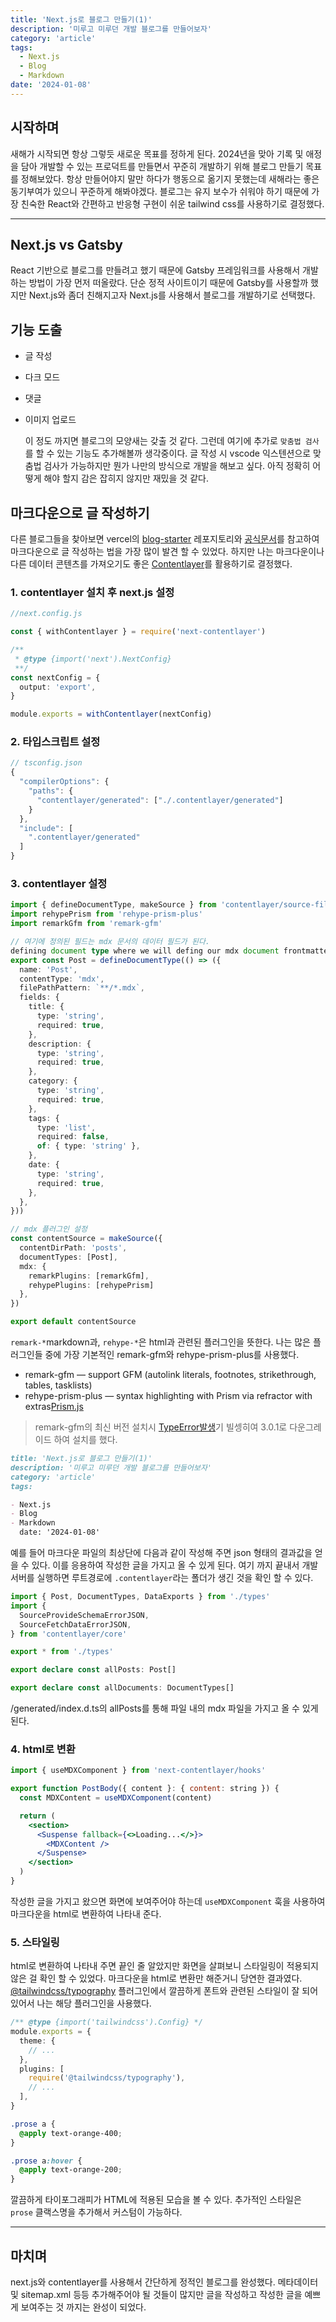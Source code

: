 ```yaml
---
title: 'Next.js로 블로그 만들기(1)'
description: '미루고 미루던 개발 블로그를 만들어보자'
category: 'article'
tags:
  - Next.js
  - Blog
  - Markdown
date: '2024-01-08'
---
```


## 시작하며

새해가 시작되면 항상 그렇듯 새로운 목표를 정하게 된다. 2024년을 맞아 기록 및 애정을 담아 개발할 수 있는 프로덕트를 만들면서 꾸준히 개발하기 위해 블로그 만들기 목표를 정해보았다. 항상 만들어야지 말만 하다가 행동으로 옮기지 못했는데 새해라는 좋은 동기부여가 있으니 꾸준하게 해봐야겠다. 블로그는 유지 보수가 쉬워야 하기 때문에 가장 친숙한 React와 간편하고 반응형 구현이 쉬운 tailwind css를 사용하기로 결정했다.

---

## Next.js vs Gatsby

React 기반으로 블로그를 만들려고 했기 때문에 Gatsby 프레임워크를 사용해서 개발하는 방법이 가장 먼저 떠올랐다. 단순 정적 사이트이기 때문에 Gatsby를 사용할까 했지만 Next.js와 좀더 친해지고자 Next.js를 사용해서 블로그를 개발하기로 선택했다.

## 기능 도출

- 글 작성
- 다크 모드
- 댓글
- 이미지 업로드

  이 정도 까지면 블로그의 모양새는 갖출 것 같다. 그런데 여기에 추가로 `맞춤법 검사`를 할 수 있는 기능도 추가해볼까 생각중이다. 글 작성 시 vscode 익스텐션으로 맞춤법 검사가 가능하지만 뭔가 나만의 방식으로 개발을 해보고 싶다. 아직 정확히 어떻게 해야 할지 감은 잡히지 않지만 재밌을 것 같다.

## 마크다운으로 글 작성하기

다른 블로그들을 찾아보면 vercel의 [blog-starter](https://github.com/vercel/next.js/tree/canary/examples/blog-starter) 레포지토리와 [공식문서](https://nextjs.org/docs/app/building-your-application/configuring/mdx)를 참고하여 마크다운으로 글 작성하는 법을 가장 많이 발견 할 수 있었다. 하지만 나는 마크다운이나 다른 데이터 콘텐츠를 가져오기도 좋은 [Contentlayer](https://contentlayer.dev/)를 활용하기로 결정했다.

### 1. contentlayer 설치 후 next.js 설정

```ts
//next.config.js

const { withContentlayer } = require('next-contentlayer')

/**
 * @type {import('next').NextConfig}
 **/
const nextConfig = {
  output: 'export',
}

module.exports = withContentlayer(nextConfig)
```

### 2. 타입스크립트 설정

```ts
// tsconfig.json
{
  "compilerOptions": {
    "paths": {
      "contentlayer/generated": ["./.contentlayer/generated"]
    }
  },
  "include": [
    ".contentlayer/generated"
  ]
}
```

### 3. contentlayer 설정

```ts
import { defineDocumentType, makeSource } from 'contentlayer/source-files'
import rehypePrism from 'rehype-prism-plus'
import remarkGfm from 'remark-gfm'

// 여기에 정의된 필드는 mdx 문서의 데이터 필드가 된다.
defining document type where we will defing our mdx document frontmatter structure
export const Post = defineDocumentType(() => ({
  name: 'Post',
  contentType: 'mdx',
  filePathPattern: `**/*.mdx`,
  fields: {
    title: {
      type: 'string',
      required: true,
    },
    description: {
      type: 'string',
      required: true,
    },
    category: {
      type: 'string',
      required: true,
    },
    tags: {
      type: 'list',
      required: false,
      of: { type: 'string' },
    },
    date: {
      type: 'string',
      required: true,
    },
  },
}))

// mdx 플러그인 설정
const contentSource = makeSource({
  contentDirPath: 'posts',
  documentTypes: [Post],
  mdx: {
    remarkPlugins: [remarkGfm],
    rehypePlugins: [rehypePrism]
  },
})

export default contentSource
```

`remark-*`markdown과, `rehype-*`은 html과 관련된 플러그인을 뜻한다. 나는 많은 플러그인들 중에 가장 기본적인 remark-gfm와 rehype-prism-plus를 사용했다.

- remark-gfm — support GFM (autolink literals, footnotes, strikethrough, tables, tasklists)
- rehype-prism-plus — syntax highlighting with Prism via refractor with extras[Prism.js](https://github.com/PrismJS/prism-themes/tree/master/themes)

> remark-gfm의 최신 버전 설치시 [TypeError발생](https://github.com/remarkjs/remark-gfm/issues/57)기 빌셍히여 3.0.1로 다운그레이드 하여 설치를 했다.

```md
title: 'Next.js로 블로그 만들기(1)'
description: '미루고 미루던 개발 블로그를 만들어보자'
category: 'article'
tags:

- Next.js
- Blog
- Markdown
  date: '2024-01-08'
```

예를 들어 마크다운 파일의 최상단에 다음과 같이 작성해 주면 json 형태의 결과값을 얻을 수 있다. 이를 응용하여 작성한 글을 가지고 올 수 있게 된다. 여기 까지 끝내서 개발 서버를 실행하면 루트경로에 `.contentlayer`라는 폴더가 생긴 것을 확인 할 수 있다.

```ts
import { Post, DocumentTypes, DataExports } from './types'
import {
  SourceProvideSchemaErrorJSON,
  SourceFetchDataErrorJSON,
} from 'contentlayer/core'

export * from './types'

export declare const allPosts: Post[]

export declare const allDocuments: DocumentTypes[]
```

/generated/index.d.ts의 allPosts를 통해 파일 내의 mdx 파일을 가지고 올 수 있게 된다.

### 4. html로 변환

```jsx
import { useMDXComponent } from 'next-contentlayer/hooks'

export function PostBody({ content }: { content: string }) {
  const MDXContent = useMDXComponent(content)

  return (
    <section>
      <Suspense fallback={<>Loading...</>}>
        <MDXContent />
      </Suspense>
    </section>
  )
}
```

작성한 글을 가지고 왔으면 화면에 보여주어야 하는데 `useMDXComponent` 훅을 사용하여 마크다운을 html로 변환하여 나타내 준다.

### 5. 스타일링

html로 변환하여 나타내 주면 끝인 줄 알았지만 화면을 살펴보니 스타일링이 적용되지 않은 걸 확인 할 수 있었다. 마크다운을 html로 변환만 해준거니 당연한 결과였다. [@tailwindcss/typography](https://tailwindcss.com/docs/typography-plugin) 플러그인에서 깔끔하게 폰트와 관련된 스타일이 잘 되어 있어서 나는 해당 플러그인을 사용했다.

```ts
/** @type {import('tailwindcss').Config} */
module.exports = {
  theme: {
    // ...
  },
  plugins: [
    require('@tailwindcss/typography'),
    // ...
  ],
}
```

```css
.prose a {
  @apply text-orange-400;
}

.prose a:hover {
  @apply text-orange-200;
}
```

깔끔하게 타이포그래피가 HTML에 적용된 모습을 볼 수 있다. 추가적인 스타일은 `prose` 클랙스명을 추가해서 커스텀이 가능하다.

---

## 마치며

next.js와 contentlayer를 사용해서 간단하게 정적인 블로그를 완성했다. 메타데이터 및 sitemap.xml 등등 추가해주어야 될 것들이 많지만 글을 작성하고 작성한 글을 예쁘게 보여주는 것 까지는 완성이 되었다.
